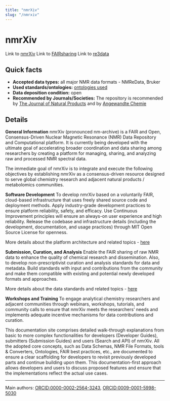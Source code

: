 ```yaml
---
title: "nmrXiv"
slug: "/nmrxiv"
---
```



# nmrXiv 
Link to [nmrXiv](https://nmrxiv.org/)
Link to [FAIRsharing](https://doi.org/10.25504/FAIRsharing.052828)
Link to [re3data](http://doi.org/10.17616/R31NJNGJ)

## Quick facts

-   **Accepted data types:** all major NMR data formats - NMReData, Bruker
-   **Used standards/ontologies:** [ontologies used](https://docs.nmrxiv.org/introduction/data/ontologies.html)
-   **Data deposition condition:** open
-   **Recommended by Journals/Societies:** The repository is recommended by [The Journal of Natural Products](https://pubs.acs.org/doi/10.1021/acs.jnatprod.3c00281) and by [Angewandte Chemie](https://onlinelibrary.wiley.com/page/journal/15213773/homepage/notice-to-authors)

## Details

**General Information**
nmrXiv (pronounced nm-archive) is a FAIR and Open, Consensus-Driven Nuclear Magnetic Resonance (NMR) Data Repository and Computational platform. It is currently being developed with the ultimate goal of accelerating broader coordination and data sharing among researchers by creating a platform for managing, sharing, and analyzing raw and processed NMR spectral data.

The immediate goal of nmrXiv is to integrate and execute the following objectives by establishing nmrXiv as a consensus-driven resource designed to serve global chemistry research and adjacent natural products / metabolomics communities.

**Software Development**
To develop nmrXiv based on a voluntarily FAIR, cloud-based infrastructure that uses freely shared source code and deployment methods. Apply industry-grade development practices to ensure platform reliability, safety, and efficacy. Use Continuous Improvement principles will ensure an always-on user experience and high reliability. Release the codebase and infrastructure details (including the development, documentation, and usage practices) through MIT Open Source License for openness.

More details about the platform architecture and related topics - [here](https://docs.nmrxiv.org/developer-guides/architecture.html)

**Submission, Curation, and Analysis**
Enable the FAIR sharing of raw NMR data to enhance the quality of chemical research and dissemination. Also, to develop non-prescriptivist curation and analysis standards for data and metadata. Build standards with input and contributions from the community and make them compatible with existing and potential newly developed formats and approaches.

More details about the data standards and related topics - [here](https://docs.nmrxiv.org/category/data.html)

**Workshops and Training**
To engage analytical chemistry researchers and adjacent communities through webinars, workshops, tutorials, and community calls to ensure that nmrXiv meets the researchers’ needs and implements adequate incentive mechanisms for data contributions and curation.

This documentation site comprises detailed walk-through explanations from basic to more complex functionalities for developers (Developer Guides), submitters (Submission Guides) and users (Search and API) of nmrXiv. All the adopted core concepts, such as Data Schemas, NMR File Formats, tools & Converters, Ontologies, FAIR best practices, etc., are documented to ensure a clear scaffolding for developers to revisit previously developed parts and continue building upon them. This documentation-first approach allows developers and users to discuss proposed features and ensure that the implementations reflect the actual use cases.

---

Main authors: [ORCID:0000-0002-2564-3243](https://orcid.org/0000-0002-2564-3243), [ORCID:0009-0001-5998-5030](https://orcid.org/0009-0001-5998-5030)
